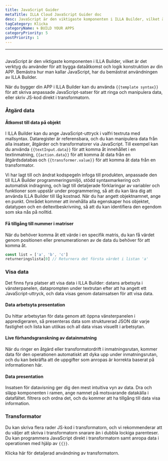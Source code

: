 ```yaml
---
title: JavaScript Guider
metaTitle: ILLA Cloud JavaScript Guider doc
desc: JavaScript är den viktigaste komponenten i ILLA Builder, vilket är det verktyg du använder för att bygga dataåtkomst och logik konstruktion av din APP
tagCategory: Klicka
categoryName: 🌀 BUILD YOUR APPS
categoryPriority: 5
postPriority: 1
---
```


* * *

## <Heading hidden>JavaScript Guider</Heading>

JavaScript är den viktigaste komponenten i ILLA Builder, vilket är det verktyg du använder för att bygga dataåtkomst och logik konstruktion av din APP. Bemästra hur man kallar JavaScript, har du bemästrat användningen av ILLA Builder.

När du bygger din APP i ILLA Builder kan du använda `{{template syntax}}` för att skriva anpassade JavaScript-satser för att ringa och manipulera data, eller skriv JS-kod direkt i transformatorn.

### Åtgärd data

#### Åtkomst till data på objekt

I ILLA Builder kan du ange JavaScript-uttryck i valfri textruta med mallsyntax. Dataregister är referensbara, och du kan manipulera data från alla insatser, åtgärder och transformatorer via JavaScript. Till exempel kan du använda `{{textInput.data}}` för att komma åt innehållet i en textinmatning, `{{action.data}}` för att komma åt data från en åtgärdsdatabas och `{{transformer.value}}` för att komma åt data från en transformator.

Vi har lagt till och ändrat kodspegeln infoga till produkten, anpassade den till ILLA Builder programmeringsmiljö, stödd syntaxmarkering och automatisk indragning, och lagt till detaljerade förklaringar av variabler och funktioner som uppstår under programmering, så att du kan lära dig att använda ILLA Builder till låg kostnad. När du har angett objektnamnet, ange en punkt. Området kommer att innehålla alla egenskaper hos objektet, datatypen och en deltextbeskrivning, så att du kan identifiera den egendom som ska nås på nolltid.

#### Få tillgång till nummer i matriser

När du behöver komma åt ett värde i en specifik matris, du kan få värdet genom positionen eller prenumerationen av de data du behöver för att komma åt.

```javascript
const list = ['a', 'b', 'c']
returneringslista[0] // Returnera det första värdet i listan 'a'
```

### Visa data

Det finns fyra platser att visa data i ILLA Builder: datans arbetsyta i vänsterpanelen, dataprompten under textrutan efter att ha angett ett JavaScript-uttryck, och data visas genom datainsatsen för att visa data.

#### Data arbetsyta presentation

Du hittar arbetsytan för data genom att öppna vänsterpanelen i appredigeraren, så presenteras data som strukturerad JSON där varje fastighet och lista kan utökas och all data visas visuellt i arbetsytan.

[//]: # "[图片]"

#### Live förhandsgranskning av datainmatning

När du ringer en åtgärd eller transformatordrift i inmatningsrutan, kommer data för den operationen automatiskt att dyka upp under inmatningsrutan, och du kan bekräfta att de uppgifter som anropas är korrekta baserat på informationen här.

[//]: # "[图片]"

#### Data presentation

Insatsen för datavisning ger dig den mest intuitiva vyn av data. Dra och släpp komponenten i ramen, ange namnet på motsvarande datakälla i datafältet. filtrera och ordna det, och du kommer att ha tillgång till data visa information.

[//]: # "[图片]"

### Transformator

Du kan skriva flera rader JS-kod i transformatorn, och vi rekommenderar att du väljer att skriva i transformatorn snarare än i dubbla lockiga parenteser. Du kan programmera JavaScript direkt i transformatorn samt anropa data i operationen med hjälp av `{{}}`.

Klicka här för detaljerad användning av transformatorn.
